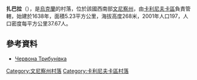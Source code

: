 {{coord|49|26|24|N|28|44|23|E|scale:30000|display=title}}

'''扎巴拉'''（{{lang-uk|Забара}}），是[[烏克蘭|烏克蘭]]的村落，位於該國西南部[[文尼察州|文尼察州]]，由[[卡利尼夫卡區|卡利尼夫卡區]]負責管轄，始建於1638年，面積5.23平方公里，海拔高度268米，2001年人口197，人口密度每平方公里37.67人。

==參考資料==
* [https://web.archive.org/web/20160611033417/http://w1.c1.rada.gov.ua/pls/z7502/A005?rdat1=27.07.2013&rf7571=1913 Червона Трибунівка]

[[Category:文尼察州村落|Category:文尼察州村落]]
[[Category:卡利尼夫卡區村落|Category:卡利尼夫卡區村落]]


{{Vinnytsia-geo-stub}}